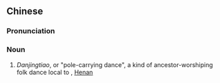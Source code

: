 {{also|担经挑}}
==Chinese==
{{zh-forms|s=担经挑}}

===Pronunciation===
{{zh-pron
|m=dānjīngtiǎo
|cat=n
}}

===Noun===
{{zh-noun}}

# ''Danjingtiao'', or "pole-carrying dance", a kind of ancestor-worshiping folk dance local to {{w|Huaiyang County}}, [[Henan]]